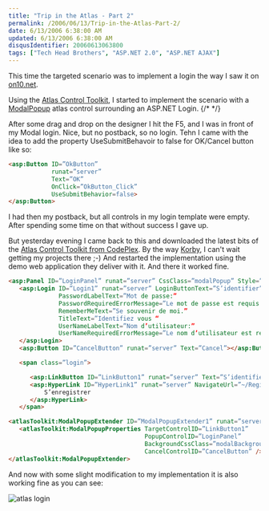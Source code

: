 ```yaml
---
title: "Trip in the Atlas - Part 2"
permalink: /2006/06/13/Trip-in-the-Atlas-Part-2/
date: 6/13/2006 6:38:00 AM
updated: 6/13/2006 6:38:00 AM
disqusIdentifier: 20060613063800
tags: ["Tech Head Brothers", "ASP.NET 2.0", "ASP.NET AJAX"]
---
```

This time the targeted scenario was to implement a login the way I saw it on [on10.net](http://www.on10.net/).

Using the [Atlas Control Toolkit](http://atlas.asp.net/default.aspx?tabid=47&subtabid=477), I started to implement the scenario with a [ModalPopup](http://atlas.asp.net/atlastoolkit/ModalPopup/ModalPopup.aspx) atlas control surrounding an ASP.NET Login.
{/* <!-- more --> */}

After some drag and drop on the designer I hit the F5, and I was in front of my Modal login. Nice, but no postback, so no login. Tehn I came with the idea to add the property UseSubmitBehavoir to false for OK/Cancel button like so:

```html
<asp:Button ID=”OkButton”
            runat=”server”
            Text=”OK”
            OnClick=”OkButton_Click”
            UseSubmitBehavior=false>
</asp:Button>
```

I had then my postback, but all controls in my login template were empty. After spending some time on that without success I gave up.

But yesterday evening I came back to this and downloaded the latest bits of the [Atlas Control Toolkit from CodePlex](http://www.codeplex.com/Wiki/View.aspx?ProjectName=AtlasControlToolkit). By the way [Korby](http://blogs.msdn.com/korbyp/), I can't wait getting my projects there ;-) And restarted the implementation using the demo web application they deliver with it. And there it worked fine. 

```html
<asp:Panel ID=”LoginPanel” runat=”server” CssClass=”modalPopup” Style=”display: none”>
   <asp:Login ID=”Login1” runat=”server” LoginButtonText=”S’identifier”
              PasswordLabelText=”Mot de passe:”
              PasswordRequiredErrorMessage=”Le mot de passe est requis.”
              RememberMeText=”Se souvenir de moi.”
              TitleText=”Identifiez vous “
              UserNameLabelText=”Nom d’utilisateur:”
              UserNameRequiredErrorMessage=”Le nom d’utilisateur est requis.”>
   </asp:Login>
   <asp:Button ID=”CancelButton” runat=”server” Text=”Cancel”></asp:Button></asp:Panel>

   <span class=”login”>

      <asp:LinkButton ID=”LinkButton1” runat=”server” Text=”S’identifier”></asp:LinkButton>   |
      <asp:HyperLink ID=”HyperLink1” runat=”server” NavigateUrl=”~/Register.aspx”>
          S’enregistrer
      </asp:HyperLink>
   </span>

<atlasToolkit:ModalPopupExtender ID=”ModalPopupExtender1” runat=”server”>
   <atlasToolkit:ModalPopupProperties TargetControlID=”LinkButton1”
                                      PopupControlID=”LoginPanel”
                                      BackgroundCssClass=”modalBackground”
                                      CancelControlID=”CancelButton” />
</atlasToolkit:ModalPopupExtender>
```

And now with some slight modification to my implementation it is also working fine as you can see:

![atlas login](/images/2006/atlaslogin.jpg)
